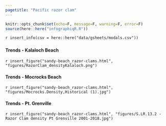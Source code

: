 ```yaml
---
pagetitle: "Pacific razor clam"
---
```


```r
knitr::opts_chunk$set(echo=F, message=F, warning=F, error=F)
source(here::here("infographiqR.R"))
```

`r insert_info(csv = here::here("data/gsheets/modals.csv"))`


### {.tabset}

#### Trends - Kalaloch Beach

`r insert_figure("sandy-beach_razor-clams.html", "figures/RazorClam_densityKalaloch.png")`

#### Trends - Mocrocks Beach

`r insert_figure("sandy-beach_razor-clams.html", "figures/Mocrocks.Density,Historical (1).jpg")`

#### Trends - Pt. Grenville

`r insert_figure("sandy-beach_razor-clams.html", "figures/S.LR.13.2 - Razor Clam density Pt Grenville 2001-2018.jpg")`
